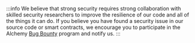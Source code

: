 :::info
We believe that strong security requires strong collaboration with skilled security researchers to improve the resilience of our code and all of the things it can do. If you believe you have found a security issue in our source code or smart contracts, we encourage you to participate in the Alchemy [Bug Bounty](https://hackerone.com/alchemyplatform) program and notify us.
:::
